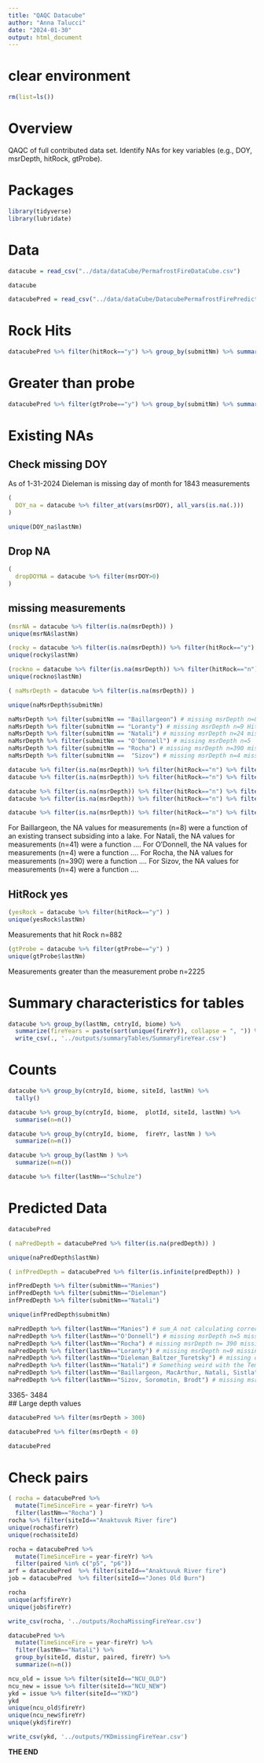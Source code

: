 ```yaml
---
title: "QAQC Datacube"
author: "Anna Talucci"
date: "2024-01-30"
output: html_document
---
```



# clear environment
```r
rm(list=ls())
```

# Overview
QAQC of full contributed data set. Identify NAs for key variables (e.g., DOY, msrDepth, hitRock, gtProbe).


# Packages

```r
library(tidyverse)
library(lubridate)
```

# Data

```r
datacube = read_csv("../data/dataCube/PermafrostFireDataCube.csv")
```

```r
datacube
```

```r
datacubePred = read_csv("../data/dataCube/DatacubePermafrostFirePredicted.csv")
```

# Rock Hits

```r
datacubePred %>% filter(hitRock=="y") %>% group_by(submitNm) %>% summarize(n=n())
```

# Greater than probe

```r
datacubePred %>% filter(gtProbe=="y") %>% group_by(submitNm) %>% summarize(n=n())
```


# Existing NAs

## Check missing DOY
As of 1-31-2024 Dieleman is missing day of month for 1843 measurements
```r
( 
  DOY_na = datacube %>% filter_at(vars(msrDOY), all_vars(is.na(.))) 
)

unique(DOY_na$lastNm)
```

## Drop NA
```r
(
  dropDOYNA = datacube %>% filter(msrDOY>0)
)
```

## missing measurements
```r
(msrNA = datacube %>% filter(is.na(msrDepth)) )
unique(msrNA$lastNm)
```
```r
(rocky = datacube %>% filter(is.na(msrDepth)) %>% filter(hitRock=="y") )
unique(rocky$lastNm)
```

```r
(rockno = datacube %>% filter(is.na(msrDepth)) %>% filter(hitRock=="n") )
unique(rockno$lastNm)
```
```r
( naMsrDepth = datacube %>% filter(is.na(msrDepth)) )
```
```r
unique(naMsrDepth$submitNm)
```

```r
naMsrDepth %>% filter(submitNm == "Baillargeon") # missing msrDepth n=8 inundation
naMsrDepth %>% filter(submitNm == "Loranty") # missing msrDepth n=9 Hit rock
naMsrDepth %>% filter(submitNm == "Natali") # missing msrDepth n=24 missing in submitted data
naMsrDepth %>% filter(submitNm == "O'Donnell") # missing msrDepth n=5
naMsrDepth %>% filter(submitNm == "Rocha") # missing msrDepth n=390 missing in submitted data
naMsrDepth %>% filter(submitNm ==  "Sizov") # missing msrDepth n=4 missing in submitted data
```


```r
datacube %>% filter(is.na(msrDepth)) %>% filter(hitRock=="n") %>% filter(submitNm=="Baillargeon")
datacube %>% filter(is.na(msrDepth)) %>% filter(hitRock=="n") %>% filter(submitNm=="Natali")

datacube %>% filter(is.na(msrDepth)) %>% filter(hitRock=="n") %>% filter(submitNm=="O'Donnell")
datacube %>% filter(is.na(msrDepth)) %>% filter(hitRock=="n") %>% filter(submitNm=="Rocha")

datacube %>% filter(is.na(msrDepth)) %>% filter(hitRock=="n") %>% filter(submitNm=="Sizov")
```
For Baillargeon, the NA values for measurements (n=8) were a function of an existing transect subsiding into a lake.
For Natali, the NA values for measurements (n=41) were a function ....
For O'Donnell, the NA values for measurements (n=4) were a function ....
For Rocha, the NA values for measurements (n=390) were a function ....
For Sizov, the NA values for measurements (n=4) were a function ....


## HitRock yes 

```r
(yesRock = datacube %>% filter(hitRock=="y") )
unique(yesRock$lastNm)
```
Measurements that hit Rock n=882

```r
(gtProbe = datacube %>% filter(gtProbe=="y") )
unique(gtProbe$lastNm)
```

Measurements greater than the measurement probe n=2225

# Summary characteristics for tables
```r
datacube %>% group_by(lastNm, cntryId, biome) %>%
  summarize(fireYears = paste(sort(unique(fireYr)), collapse = ", ")) %>%
  write_csv(., '../outputs/summaryTables/SummaryFireYear.csv')
```

# Counts
```r
datacube %>% group_by(cntryId, biome, siteId, lastNm) %>%
  tally()
```

```r
datacube %>% group_by(cntryId, biome,  plotId, siteId, lastNm) %>%
  summarise(n=n())
```

```r
datacube %>% group_by(cntryId, biome,  fireYr, lastNm ) %>%
  summarize(n=n())
```

```r
datacube %>% group_by(lastNm ) %>%
  summarize(n=n())
```

```r
datacube %>% filter(lastNm=="Schulze")
```

# Predicted Data

```r
datacubePred
```

```r
( naPredDepth = datacubePred %>% filter(is.na(predDepth)) )
```

```r
unique(naPredDepth$lastNm)
```

```r
( infPredDepth = datacubePred %>% filter(is.infinite(predDepth)) )
```
```r
infPredDepth %>% filter(submitNm=="Manies")
infPredDepth %>% filter(submitNm=="Dieleman")
infPredDepth %>% filter(submitNm=="Natali")
```


```r
unique(infPredDepth$submitNm)
```


```r
naPredDepth %>% filter(lastNm=="Manies") # sum_A not calculating correctly need to check for id 1-41 because the temperatures for the days preceeding 117 are all below freezing
naPredDepth %>% filter(lastNm=="O'Donnell") # missing msrDepth n=5 missing in submitted
naPredDepth %>% filter(lastNm=="Rocha") # missing msrDepth n= 390 missing in submitted
naPredDepth %>% filter(lastNm=="Loranty") # missing msrDepth n=9 missing in submitted
naPredDepth %>% filter(lastNm=="Dieleman_Baltzer_Turetsky") # missing day of month n=1841
naPredDepth %>% filter(lastNm=="Natali") # Something weird with the Temperature date from ERA5 need to check n=237 on missing n=24 msrDepth in submitted data
naPredDepth %>% filter(lastNm=="Baillargeon, MacArthur, Natali, Sistla") # missing msrDepth n=8 missing in submitted
naPredDepth %>% filter(lastNm=="Sizov, Soromotin, Brodt") # missing msrDepth n=4 missing in submitted
```
3365- 3484	
## Large depth values

```r
datacubePred %>% filter(msrDepth > 300)

```

```r
datacubePred %>% filter(msrDepth < 0)

```


```r
datacubePred
```

# Check pairs 

```r
( rocha = datacubePred %>% 
  mutate(TimeSinceFire = year-fireYr) %>%
  filter(lastNm=="Rocha") )
rocha %>% filter(siteId=="Anaktuvuk River fire")
unique(rocha$fireYr)
unique(rocha$siteId)
```
```r
rocha = datacubePred %>% 
  mutate(TimeSinceFire = year-fireYr) %>%
  filter(paired %in% c("p5", "p6"))
arf = datacubePred  %>% filter(siteId=="Anaktuvuk River fire")
job = datacubePred  %>% filter(siteId=="Jones Old Burn")

rocha
unique(arf$fireYr)
unique(job$fireYr)
```

```r
write_csv(rocha, '../outputs/RochaMissingFireYear.csv')
```

```r
datacubePred %>% 
  mutate(TimeSinceFire = year-fireYr) %>%
  filter(lastNm=="Natali") %>%
  group_by(siteId, distur, paired, fireYr) %>%
  summarize(n=n())
```


```r
ncu_old = issue %>% filter(siteId=="NCU_OLD")
ncu_new = issue %>% filter(siteId=="NCU_NEW")
ykd = issue %>% filter(siteId=="YKD")
ykd
unique(ncu_old$fireYr)
unique(ncu_new$fireYr)
unique(ykd$fireYr)
```
```r
write_csv(ykd, '../outputs/YKDmissingFireYear.csv')
```
**THE END**